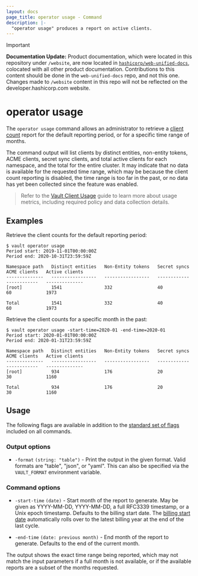 ```yaml
---
layout: docs
page_title: operator usage - Command
description: |-
  "operator usage" produces a report on active clients.
---
```


> [!IMPORTANT]  
> **Documentation Update:** Product documentation, which were located in this repository under `/website`, are now located in [`hashicorp/web-unified-docs`](https://github.com/hashicorp/web-unified-docs), colocated with all other product documentation. Contributions to this content should be done in the `web-unified-docs` repo, and not this one. Changes made to `/website` content in this repo will not be reflected on the developer.hashicorp.com website.

# operator usage

The `operator usage` command allows an administrator to retrieve a
[client count](/vault/docs/concepts/client-count) report
for the default reporting period, or for a specific time range of months.

The command output will list clients by distinct entities, non-entity tokens, ACME clients,
secret sync clients, and total active clients for each namespace, and the total
for the entire cluster. It may indicate that no data is available for the
requested time range, which may be because the client count reporting is
disabled, the time range is too far in the past, or no data has yet been
collected since the feature was enabled.

> Refer to the [Vault Client Usage](/vault/docs/concepts/client-count/client-usage) guide to learn more about usage metrics,
> including required policy and data collection details.

## Examples

Retrieve the client counts for the default reporting period:

```shell-session
$ vault operator usage
Period start: 2019-11-01T00:00:00Z
Period end: 2020-10-31T23:59:59Z

Namespace path   Distinct entities   Non-Entity tokens   Secret syncs   ACME clients   Active clients
--------------   -----------------   -----------------   ------------   ------------   --------------
[root]           1541                332                 40             60             1973

Total            1541                332                 40             60             1973
```

Retrieve the client counts for a specific month in the past:

```shell-session
$ vault operator usage -start-time=2020-01 -end-time=2020-01
Period start: 2020-01-01T00:00:00Z
Period end: 2020-01-31T23:59:59Z

Namespace path   Distinct entities   Non-Entity tokens   Secret syncs   ACME clients   Active clients
--------------   -----------------   -----------------   ------------   ------------   --------------
[root]           934                 176                 20             30             1160

Total            934                 176                 20             30             1160
```

## Usage

The following flags are available in addition to the [standard set of
flags](/vault/docs/commands) included on all commands.

### Output options

- `-format` `(string: "table")` - Print the output in the given format. Valid
  formats are "table", "json", or "yaml". This can also be specified via the
  `VAULT_FORMAT` environment variable.

### Command options

- `-start-time` `(date)` - Start month of the report to generate. May be given as YYYY-MM-DD, YYYY-MM-DD,
  a full RFC3339 timestamp, or a Unix epoch timestamp. Defaults to the billing start date. The [billing start date](/vault/docs/concepts/billing-start-date) automatically rolls over to the latest billing year at the end of the last cycle.

- `-end-time` `(date: previous month)` - End month of the report to generate. Defaults to the end of the current month.

The output shows the exact time range being reported, which may not match the input parameters if a full
month is not available, or if the available reports are a subset of the months requested.
